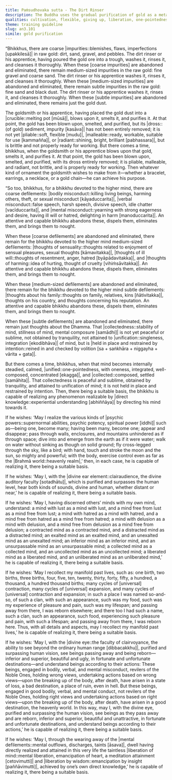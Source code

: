 ```yaml
---
title: Paṁsudhovaka sutta - The Dirt Rinser
description: The Buddha uses the gradual purification of gold as a metaphor for mental cultivation through meditation. Just as a goldsmith removes coarse, medium, and subtle impurities until the gold is workable and radiant, a meditator abandons defilements in stages. This gradual refinement leads to deep collectedness of mind, forming the foundation for supernormal abilities and, ultimately, liberation.
qualities: cultivation, flexible, giving up, liberation, one-pointedness
theme: training guideline
slug: an3.101
simile: gold purification
---
```


“Bhikkhus, there are coarse |impurities::blemishes, flaws, imperfections [upakkilesā]| in raw gold: dirt, sand, gravel, and pebbles. The dirt rinser or his apprentice, having poured the gold ore into a trough, washes it, rinses it, and cleanses it thoroughly. When these [coarse impurities] are abandoned and eliminated, there remain medium-sized impurities in the raw gold: fine gravel and coarse sand. The dirt rinser or his apprentice washes it, rinses it, and cleanses it thoroughly. When these [medium-sized impurities] are abandoned and eliminated, there remain subtle impurities in the raw gold: fine sand and black dust. The dirt rinser or his apprentice washes it, rinses it, and cleanses it thoroughly. When these [subtle impurities] are abandoned and eliminated, there remains just the gold dust.

The goldsmith or his apprentice, having placed the gold dust into a |crucible::melting pot [mūsā]|, blows upon it, smelts it, and purifies it. At that point, the gold has been blown upon, smelted, and purified, but its |dross::(of gold) sediment, impurity [kasāva]| has not been entirely removed; it is not yet |pliable::soft, flexible [mudu]|, |malleable::ready, workable, suitable for use [kammañña]|, or |radiant::shining, bright, brilliant [pabhassara]|, but is brittle and not properly ready for working. But there comes a time, bhikkhus, when the goldsmith or his apprentice blows upon that gold, smelts it, and purifies it. At that point, the gold has been blown upon, smelted, and purified, with its dross entirely removed; it is pliable, malleable, and radiant, not brittle, and is properly ready for working. Then whatever kind of ornament the goldsmith wishes to make from it—whether a bracelet, earrings, a necklace, or a gold chain—he can achieve his purpose.

“So too, bhikkhus, for a bhikkhu devoted to the higher mind, there are coarse defilements: |bodily misconduct::killing living beings, harming others, theft, or sexual misconduct [kāyaduccarita]|, |verbal misconduct::false speech, harsh speech, divisive speech, idle chatter [vacīduccarita]|, and |mental misconduct::yearning with strong eagerness and desire, having ill will or hatred, delighting in harm [manoduccarita]|. An attentive and capable bhikkhu abandons these, dispels them, eliminates them, and brings them to nought.

When these [coarse defilements] are abandoned and eliminated, there remain for the bhikkhu devoted to the higher mind medium-sized defilements: |thoughts of sensuality::thoughts related to enjoyment of sensual pleasures, sexual thoughts [kāmavitakka]|, |thoughts of ill will::thoughts of resentment, anger, hatred [byāpādavitakka]|, and |thoughts of harming::idea of hurting, thought of cruelty [vihiṁsāvitakka]|. An attentive and capable bhikkhu abandons these, dispels them, eliminates them, and brings them to nought.

When these [medium-sized defilements] are abandoned and eliminated, there remain for the bhikkhu devoted to the higher mind subtle defilements: |thoughts about his family::thoughts on family, relatives, kins [ñātivitakka]|, thoughts on his country, and thoughts concerning his reputation. An attentive and capable bhikkhu abandons these, dispels them, eliminates them, and brings them to nought.

When these [subtle defilements] are abandoned and eliminated, there remain just thoughts about the Dhamma. That |collectedness::stability of mind, stillness of mind, mental composure [samādhi]| is not yet peaceful or sublime, not obtained by tranquility, not attained to |unification::singleness, integration [ekodibhāva]| of mind, but is |held in place and restrained by intention::reined in and checked by volition [sa + saṅkhāra + niggayha + vārita + gata]|.

But there comes a time, bhikkhus, when that mind becomes internally steadied, calmed, |unified::one-pointedness, with oneness, integrated, well-composed, concentrated [ekagga]|, and |collected::composed, settled [samāhita]|. That collectedness is peaceful and sublime, obtained by tranquility, and attained to unification of mind; it is not held in place and restrained by intention. Then, there being a suitable basis, the bhikkhu is capable of realizing any phenomenon realizable by |direct knowledge::experiential understanding [abhiññāya]| by directing his mind towards it.

If he wishes: ‘May I realize the various kinds of |psychic powers::supernormal abilities, psychic potency, spiritual power [iddhi]| such as—being one, become many; having been many, become one; appear and disappear; pass through walls, enclosures, and mountains unhindered as if through space; dive into and emerge from the earth as if it were water; walk on water without sinking as though on solid ground; fly cross-legged through the sky, like a bird; with hand, touch and stroke the moon and the sun, so mighty and powerful; with the body, exercise control even as far as the |Brahmā world::heavenly realm|,’ then, in each case, he is capable of realizing it, there being a suitable basis.

If he wishes: ‘May I, with the |divine ear element::clairaudience, the divine auditory faculty [sotadhātu]|, which is purified and surpasses the human level, hear both kinds of sounds, divine and human, whether distant or near,’ he is capable of realizing it, there being a suitable basis.

If he wishes: ‘May I, having discerned others’ minds with my own mind, understand: a mind with lust as a mind with lust, and a mind free from lust as a mind free from lust; a mind with hatred as a mind with hatred, and a mind free from hatred as a mind free from hatred; a mind with delusion as a mind with delusion, and a mind free from delusion as a mind free from delusion; a contracted mind as a contracted mind, and a distracted mind as a distracted mind; an exalted mind as an exalted mind, and an unexalted mind as an unexalted mind; an inferior mind as an inferior mind, and an unsurpassable mind as an unsurpassable mind; a collected mind as a collected mind, and an uncollected mind as an uncollected mind; a liberated mind as a liberated mind, and an unliberated mind as an unliberated mind,’ he is capable of realizing it, there being a suitable basis.

If he wishes: ‘May I recollect my manifold past lives, such as: one birth, two births, three births, four, five, ten, twenty, thirty, forty, fifty, a hundred, a thousand, a hundred thousand births; many cycles of [universal] contraction, many cycles of [universal] expansion, and many cycles of [universal] contraction and expansion; in such a place I was named so-and-so, of such a clan, with such an appearance, such was my food, such was my experience of pleasure and pain, such was my lifespan; and passing away from there, I was reborn elsewhere; and there too I had such a name, such a clan, such an appearance, such food, experiencing such pleasure and pain, with such a lifespan; and passing away from there, I was reborn here. Thus, with all details and aspects, may I recollect my manifold past lives,’ he is capable of realizing it, there being a suitable basis.

If he wishes: ‘May I, with the |divine eye::the faculty of clairvoyance, the ability to see beyond the ordinary human range [dibbacakkhu]|, purified and surpassing human vision, see beings passing away and being reborn—inferior and superior, beautiful and ugly, in fortunate and unfortunate destinations—and understand beings according to their actions: These beings, engaged in bodily, verbal, and mental misconduct, revilers of the Noble Ones, holding wrong views, undertaking actions based on wrong views—upon the breaking up of the body, after death, have arisen in a state of loss, a bad destination, a place of ruin, even in hell. But these beings, engaged in good bodily, verbal, and mental conduct, not revilers of the Noble Ones, holding right views and undertaking actions based on right views—upon the breaking up of the body, after death, have arisen in a good destination, the heavenly world. In this way, may I, with the divine eye, purified and surpassing the human vision, see beings as they pass away and are reborn, inferior and superior, beautiful and unattractive, in fortunate and unfortunate destinations, and understand beings according to their actions,’ he is capable of realizing it, there being a suitable basis.

If he wishes: ‘May I, through the wearing away of the |mental defilements::mental outflows, discharges, taints [āsava]|, dwell having directly realized and attained in this very life the taintless |liberation of mind::mental liberation, emancipation of heart, a meditation attainment [cetovimutti]| and |liberation by wisdom::emancipation by insight [paññāvimutti]|, achieved by one’s own direct knowledge,’ he is capable of realizing it, there being a suitable basis.